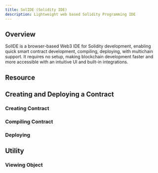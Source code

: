 ```yaml
---
title: SolIDE (Solidity IDE)
description: Lightweight web based Solidity Programming IDE
---
```



## Overview

SolIDE is a browser-based Web3 IDE for Solidity development, enabling quick smart contract development, compiling, deploying, with multichain support. It requires no setup, making blockchain development faster and more accessible with an intuitive UI and built-in integrations.

## Resource

<IDEResources name='Solide' github='https://github.com/Solide-project/solide' site='evm' />

## Creating and Deploying a Contract

### Creating Contract

### Compiling Contract

### Deploying

## Utility

### Viewing Object